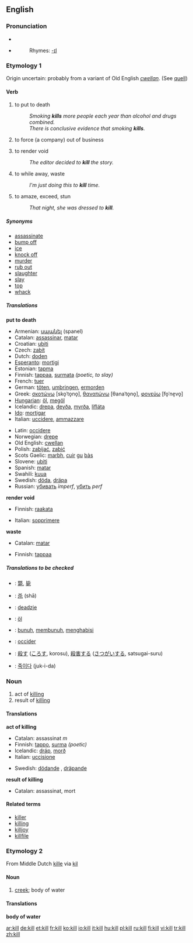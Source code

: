 {{wikipedia}}
==English==

===Pronunciation===
* {{IPA|/kɪl/}}
* {{audio|en-us-kill.ogg|Audio (US)}}
*:Rhymes: [[Rhymes:English:-ɪl|-ɪl]]

===Etymology 1===
Origin uncertain: probably from a variant of Old English ''[[cwellan]]''. (See [[quell]])

====Verb====
{{en-verb}}

# to put to death
#:''Smoking '''kills''' more people each year than alcohol and drugs combined.''
#:''There is conclusive evidence that smoking '''kills'''.''
# {{transitive}} to force (a company) out of business
# {{transitive}} to render void
#:''The editor decided to '''kill''' the story.''
# {{transitive}} to while away, waste
#:''I'm just doing this to '''kill''' time.''
# {{transitive}} to amaze, exceed, stun 
#:''That night, she was dressed to '''kill'''.''

=====Synonyms=====
*[[assassinate]]
*[[bump off]]
*[[ice]]
*[[knock off]]
*[[murder]]
*[[rub out]]
*[[slaughter]]
*[[slay]]
*[[top]]
*[[whack]]

=====Translations=====
'''put to death'''
{{top}}
*Armenian: [[սպանել]] (spanel)
*Catalan: [[assassinar]], [[matar]]
*Croatian: [[ubiti]]
*Czech: [[zabít]]
*Dutch: [[doden]]
*[[Esperanto]]: [[mortigi]]
*Estonian: [[tapma]]
*Finnish: [[tappaa]], [[surmata]] ''(poetic, to slay)''
*French: [[tuer]]
*German: [[töten]], [[umbringen]], [[ermorden]]
*Greek: [[σκοτώνω]] [sko̞ˈto̞no̞], [[θανατώνω]] [θanaˈto̞no̞], [[φονεύω]] [fo̞ˈne̞vo̞]
*[[Hungarian]]: [[öl]], [[megöl]]
*Icelandic: [[drepa]], [[deyða]], [[myrða]], [[lífláta]]
*[[Ido]]: [[mortigar]]
*Italian: [[uccidere]], [[ammazzare]]
{{mid}}
*Latin: [[occidere]]
*Norwegian: [[drepe]]
*Old English: [[cwellan]]
*Polish: [[zabijać]], [[zabić]]
*Scots Gaelic: [[marbh]], [[cuir]] [[gu]] [[bàs]]
*Slovene: [[ubiti]]
*Spanish: [[matar]]
*Swahili: [[kuua]]
*Swedish: [[döda]], [[dräpa]]
*Russian: [[убивать]] ''imperf'', [[убить]] ''perf''
{{bottom}}

'''render void'''
{{top}}
*Finnish: [[raakata]]
{{mid}}
*Italian: [[sopprimere]]
{{bottom}}

'''waste'''
{{top}}
*Catalan: [[matar]]
{{mid}}
*Finnish: [[tappaa]]
{{bottom}}

=====Translations to be checked=====
{{checktrans}}
*{{ttbc|CJKV Characters}}: [[斃]], [[毙]]
*{{ttbc|Chinese}}: [[杀]] (shā)
*{{ttbc|Frisian}}: [[deadzje]]
*{{ttbc|Hungarian}}: [[öl]]
*{{ttbc|Indonesian}}: [[bunuh]], [[bunuh|membunuh]], [[habis|menghabisi]]
*{{ttbc|Interlingua}}: [[occider]]
*{{ttbc|Japanese}}: [[殺す]] ([[ころす]], korosu), [[殺害]]する ([[さつがい]]する, satsugai-suru)
*{{ttbc|Korean}}: [[죽이다]] (juk-i-da)

===Noun===
{{en-noun}}

# act of [[killing]]
# result of [[killing]]

====Translations====
'''act of killing'''
{{top}}
*Catalan: assassinat ''m''
*Finnish: [[tappo]], [[surma]] ''(poetic)''
*Icelandic: [[dráp]], [[morð]]
*Italian: [[uccisione]] {{f}}
{{mid}}
*Swedish: [[dödande]] {{n}}, [[dräpande]] {{n}}
{{bottom}}

'''result of killing'''
{{top}}
*Catalan: assassinat, mort
{{mid}}
{{bottom}}

====Related terms====
*[[killer]]
*[[killing]]
*[[killjoy]]
*[[killfile]]

===Etymology 2===
From Middle Dutch [[kille]] via {{D.}} [[kil]]

====Noun====
{{en-noun}}

# [[creek]]; body of water

====Translations====
'''body of water'''
{{top}}
{{mid}}
{{bottom}}

[[ar:kill]]
[[de:kill]]
[[et:kill]]
[[fr:kill]]
[[ko:kill]]
[[io:kill]]
[[it:kill]]
[[hu:kill]]
[[pl:kill]]
[[ru:kill]]
[[fi:kill]]
[[vi:kill]]
[[tr:kill]]
[[zh:kill]]